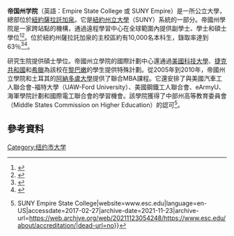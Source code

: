 {{Infobox university
| name = 紐約州立大學-帝国州学院
| established = {{start date and age|1971}}
| type = 公立學校、文理學院
| image = Empire-state-college.jpg
| endowment = 1450萬美元<ref>As of June 30, 2011.  {{cite web|title=U.S. and Canadian Institutions Listed by Fiscal Year 2011 Endowment Market Value and Percentage Change in Endowment Market Value from FY 2010 to FY 2011|publisher=National Association of College and University Business Officers|date=2012-01-17|url=http://www.nacubo.org/Documents/research/2011_NCSE_Public_Tables_Endowment_Market_Values_Final_January_17_2012.pdf|page=21|accessdate=2012-03-22|archive-url=https://web.archive.org/web/20131029201322/http://www.nacubo.org/Documents/research/2011_NCSE_Public_Tables_Endowment_Market_Values_Final_January_17_2012.pdf|archive-date=2013-10-29}}</ref>
| president = James Malatras
| faculty = 182名全職，1206名兼職<ref>{{Cite journal | title=2010–2011 Fact Book | publisher=Empire State College | location=[[Saratoga_Springs,_New_York|Saratoga Springs, New York]] | page=95}}</ref>
| students = 10424
| undergrad = 9327<ref name="autogenerated30">{{Cite journal | title=2010–2011 Fact Book | publisher=Empire State College | location=[[Saratoga_Springs,_New_York|Saratoga Springs, New York]] | page=30}}</ref>
| postgrad = 1097<ref name="autogenerated30"/>
| country = 美國
| city = 紐約薩拉託加泉
| campus = 紐約州內的34個地點
| colors = 橙色、藍色、黑色<ref name="autogenerated31">{{cite web |url=https://www.esc.edu/news/releases/2020/introducing-blue-the-bluebird.php |title=SUNY Empire Announces First-Ever Mascot, Blue the Bluebird |publisher=ESC.edu |date=2020-01-28 |access-date=2020-08-31 |archive-date=2021-05-17 |archive-url=https://web.archive.org/web/20210517103523/https://www.esc.edu/news/releases/2020/introducing-blue-the-bluebird.php |dead-url=no }}</ref>
| nickname = 藍知更鳥<ref name="autogenerated31"/>
| mascot = 藍知更鳥布魯<ref name="autogenerated31"/>
| website = {{URL|http://www.esc.edu}}
| parent = 紐約州立大學
}}
'''帝国州学院'''（英語：Empire State College 或 SUNY Empire）是一所公立大學，總部位於[[纽约州|紐約]][[薩拉托加泉|薩拉託加泉]]。它是[[纽约州立大学|紐約州立大學]]（SUNY）系統的一部分。帝國州學院是一家跨站點的機構，通過遠程學習中心在全球範圍內提供副學士、學士和碩士學位<ref>{{cite journal|author1=Patricia Lefor|author2=Meg Benke|author3=Evelyn Ting|title=Empire State College: The Development Of Online Learning|journal=International Review of Research in Open and Distance Learning|volume=1|issue=2|pages=1–16|year=2001|doi=|url=http://www.irrodl.org/index.php/irrodl/article/viewFile/22/56|access-date=2020-08-31|archive-date=2016-03-03|archive-url=https://web.archive.org/web/20160303185401/http://www.irrodl.org/index.php/irrodl/article/viewFile/22/56|dead-url=no}}</ref><ref>{{cite journal |author=Jack Lindquist |title=Empire state college: Can there be an experimenting college? |journal=New Directions for Higher Education |volume=1976 |issue=15 |pages=83–94 |year=1976|doi=10.1002/he.36919761507}}</ref>。位於紐約州薩拉託加泉的主校區約有10,000名本科生，錄取率達到63％<ref>{{Cite web |url=https://www.petersons.com/college-search/state-university-of-new-york-empire-state-college-000_10000646.aspx |title=存档副本 |access-date=2020-08-31 |archive-date=2021-05-16 |archive-url=https://web.archive.org/web/20210516184939/https://www.petersons.com/college-search/state-university-of-new-york-empire-state-college-000_10000646.aspx |dead-url=no }}</ref><ref>{{cite web|url=https://nces.ed.gov/collegenavigator/?q=empire+state+college&s=all&id=196264#enrolmt |title=College Navigator - SUNY Empire State College |publisher=Nces.ed.gov |date=2010-04-14}}</ref>。

研究生院提供碩士學位。帝國州立學院的國際計劃中心還通過[[美國科技大學|美國科技大學]]、[[捷克|捷克共和國]]和[[希腊|希臘]]為該校在[[黎巴嫩|黎巴嫩]]的學生提供特殊計劃。從2005年到2010年，帝國州立學院和土耳其的[[阿納多盧大學|阿納多盧大學]]提供了聯合MBA課程。它還安排了與美國汽車工人聯合會-福特大學（UAW-Ford University）、美國鋼鐵工人聯合會、eArmyU、海軍學院計劃和國際電工聯合會的學習機會。該學院獲得了中部州高等教育委員會（Middle States Commission on Higher Education）的認可<ref>{{cite web|url=https://www.esc.edu/about/accreditation/|title=Accreditation | About Us {{!}} SUNY Empire State College|website=www.esc.edu|language=en-US|accessdate=2017-02-27|archive-date=2021-11-23|archive-url=https://web.archive.org/web/20211123054248/https://www.esc.edu/about/accreditation/|dead-url=no}}</ref>。

==參考資料==
<references />
{{紐約州立大學}}
{{纽约市的大学}}
[[Category:纽约市大学|Category:纽约市大学]]